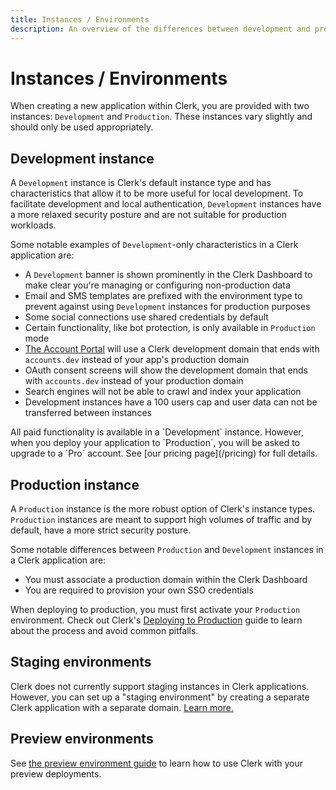 ```yaml
---
title: Instances / Environments
description: An overview of the differences between development and production instances.
---
```


# Instances / Environments
When creating a new application within Clerk, you are provided with two instances: `Development` and `Production`.  These instances vary slightly and should only be used appropriately.

## Development instance
A `Development` instance is Clerk's default instance type and has characteristics that allow it to be more useful for local development. To facilitate development and local authentication, `Development` instances have a more relaxed security posture and are not suitable for production workloads.

Some notable examples of `Development`-only characteristics in a Clerk application are:
- A `Development` banner is shown prominently in the Clerk Dashboard to make clear you're managing or configuring non-production data
- Email and SMS templates are prefixed with the environment type to prevent against using `Development` instances for production purposes
- Some social connections use shared credentials by default
- Certain functionality, like bot protection, is only available in `Production` mode
- [The Account Portal](/docs/account-portal/overview) will use a Clerk development domain that ends with `accounts.dev` instead of your app's production domain
- OAuth consent screens will show the development domain that ends with `accounts.dev` instead of your production domain
- Search engines will not be able to crawl and index your application
- Development instances have a 100 users cap and user data can not be transferred between instances

<Callout type="info">
  All paid functionality is available in a `Development` instance. However, when you deploy your application to `Production`, you will be asked to upgrade to a `Pro` account. See [our pricing page](/pricing) for full details.
</Callout>

## Production instance
A `Production` instance is the more robust option of Clerk's instance types. `Production` instances are meant to support high volumes of traffic and by default, have a more strict security posture.

Some notable differences between `Production` and `Development` instances in a Clerk application are:
- You must associate a production domain within the Clerk Dashboard
- You are required to provision your own SSO credentials

When deploying to production, you must first activate your `Production` environment. Check out Clerk's [Deploying to Production](/docs/deployments/overview#deploying-to-production) guide to learn about the process and avoid common pitfalls.

## Staging environments

Clerk does not currently support staging instances in Clerk applications. However, you can set up a "staging environment" by creating a separate Clerk application with a separate domain. [Learn more.](/docs/deployments/set-up-staging)

## Preview environments

See [the preview environment guide](/docs/deployments/set-up-preview-environment) to learn how to use Clerk with your preview deployments.
